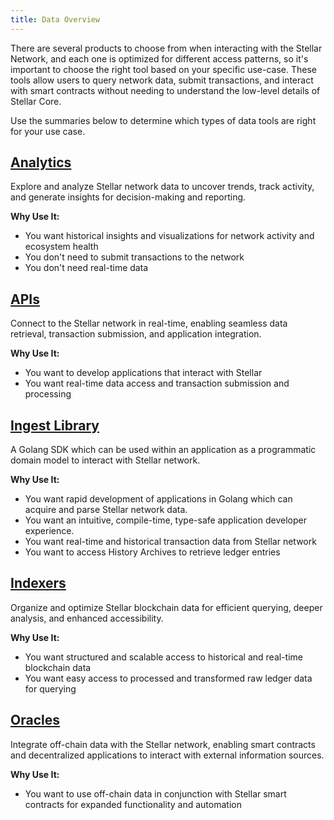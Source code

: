 ```yaml
---
title: Data Overview
---
```



There are several products to choose from when interacting with the Stellar Network, and each one is optimized for different access patterns, so it's important to choose the right tool based on your specific use-case. These tools allow users to query network data, submit transactions, and interact with smart contracts without needing to understand the low-level details of Stellar Core.

Use the summaries below to determine which types of data tools are right for your use case.

## [Analytics](./analytics/README.mdx)

Explore and analyze Stellar network data to uncover trends, track activity, and generate insights for decision-making and reporting.

**Why Use It:**

- You want historical insights and visualizations for network activity and ecosystem health
- You don't need to submit transactions to the network
- You don't need real-time data

## [APIs](./apis/README.mdx)

Connect to the Stellar network in real-time, enabling seamless data retrieval, transaction submission, and application integration.

**Why Use It:**

- You want to develop applications that interact with Stellar
- You want real-time data access and transaction submission and processing

## [Ingest Library](./ingest_library/README.mdx)

A Golang SDK which can be used within an application as a programmatic domain model to interact with Stellar network.

**Why Use It:**

- You want rapid development of applications in Golang which can acquire and parse Stellar network data.
- You want an intuitive, compile-time, type-safe application developer experience.
- You want real-time and historical transaction data from Stellar network
- You want to access History Archives to retrieve ledger entries

## [Indexers](./indexers/README.mdx)

Organize and optimize Stellar blockchain data for efficient querying, deeper analysis, and enhanced accessibility.

**Why Use It:**

- You want structured and scalable access to historical and real-time blockchain data
- You want easy access to processed and transformed raw ledger data for querying

## [Oracles](./oracles/README.mdx)

Integrate off-chain data with the Stellar network, enabling smart contracts and decentralized applications to interact with external information sources.

**Why Use It:**

- You want to use off-chain data in conjunction with Stellar smart contracts for expanded functionality and automation
